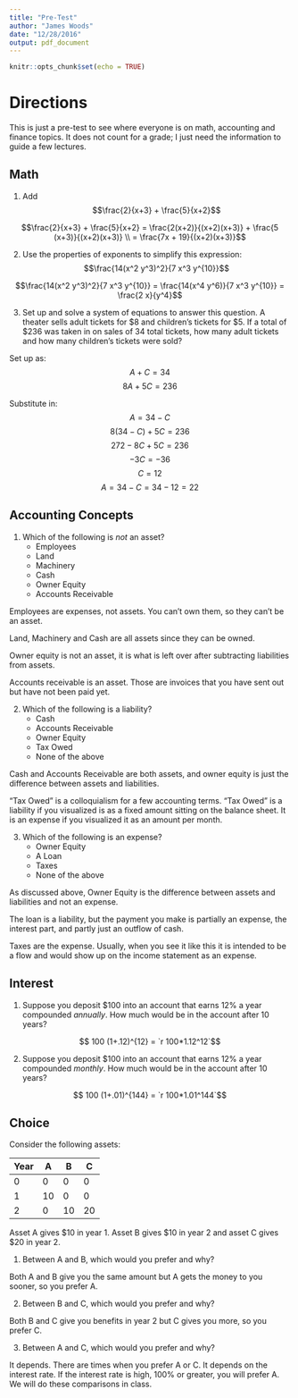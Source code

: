 ```yaml
---
title: "Pre-Test"
author: "James Woods"
date: "12/28/2016"
output: pdf_document
---
```


```r
knitr::opts_chunk$set(echo = TRUE)
```


# Directions

This is just a pre-test to see where everyone is on math, accounting and finance topics.  It does not count for a grade; I just need the information to guide a few lectures.

## Math

1. Add $$\frac{2}{x+3} + \frac{5}{x+2}$$

$$\frac{2}{x+3} + \frac{5}{x+2} = \frac{2(x+2)}{(x+2)(x+3)} + \frac{5 (x+3)}{(x+2)(x+3)} \\ = \frac{7x + 19}{(x+2)(x+3)}$$

2. Use the properties of exponents to simplify this expression: $$\frac{14(x^2 y^3)^2}{7 x^3 y^{10}}$$

$$\frac{14(x^2 y^3)^2}{7 x^3 y^{10}} =  \frac{14(x^4 y^6)}{7 x^3 y^{10}} = \frac{2 x}{y^4}$$

3. Set up and solve a system of equations to answer this question.  A theater sells adult tickets for \$8 and children’s tickets for \$5.  If a total of $236 was taken in on sales of 34 total tickets, how many adult tickets and how many children’s tickets were sold?

Set up as:
$$ A + C = 34$$ 
$$8 A + 5 C = 236 $$

Substitute in:
$$A = 34-C $$
$$8 (34-C) + 5 C = 236$$
$$272 - 8C + 5 C = 236$$
$$-3 C = -36 $$
$$C = 12 $$
$$A = 34 - C = 34 - 12 = 22$$


## Accounting Concepts

1. Which of the following is _not_ an asset?
    + Employees 
    + Land
    + Machinery
    + Cash
    + Owner Equity
    + Accounts Receivable

Employees are expenses, not assets.  You can't own them, so they can't be an asset.  

Land, Machinery and Cash are all assets since they can be owned.

Owner equity is not an asset, it is what is left over after subtracting liabilities from assets.  

Accounts receivable is an asset.  Those are invoices that you have sent out but have not been paid yet.


2. Which of the following is a liability?
    + Cash
    + Accounts Receivable
    + Owner Equity
    + Tax Owed
    + None of the above

Cash and Accounts Receivable are both assets, and owner equity is just the difference between assets and liabilities.

"Tax Owed" is a colloquialism for a few accounting terms.  "Tax Owed" is a liability if you visualized is as a fixed amount sitting on the balance sheet.  It is an expense if you visualized it as an amount per month.

3. Which of the following is an expense?
    + Owner Equity
    + A Loan
    + Taxes
    + None of the above

As discussed above, Owner Equity is the difference between assets and liabilities and not an expense.  

The loan is a liability, but the payment you make is partially an expense, the interest part, and partly just an outflow of cash.

Taxes are the expense.  Usually, when you see it like this it is intended to be a flow and would show up on the income statement as an expense.

## Interest

1.  Suppose you deposit \$100 into an account that earns 12% a year compounded _annually_.  How much would be in the account after 10 years?

$$ 100 (1+.12)^{12} = `r 100*1.12^12`$$

2.  Suppose you deposit \$100 into an account that earns 12% a year compounded _monthly_.  How much would be in the account after 10 years?

$$ 100 (1+.01)^{144} = `r 100*1.01^144`$$

## Choice

Consider the following assets:

Year| A | B | C
----|---|---|---
0   | 0 | 0 |0
1   |10 |0  |0
2   |0  |10 |20 

Asset A gives \$10 in year 1.  Asset B gives \$10 in year 2 and asset C gives \$20 in year 2.

1. Between A and B, which would you prefer and why?

Both A and B give you the same amount but A gets the money to you sooner, so you prefer A.

2. Between B and C, which would you prefer and why?

Both B and C give you benefits in year 2 but C gives you more, so you prefer C.

3. Between A and C, which would you prefer and why?

It depends.  There are times when you prefer A or C.  It depends on the interest rate.  If the interest rate is high, 100% or greater, you will prefer A.  We will do these comparisons in class.

